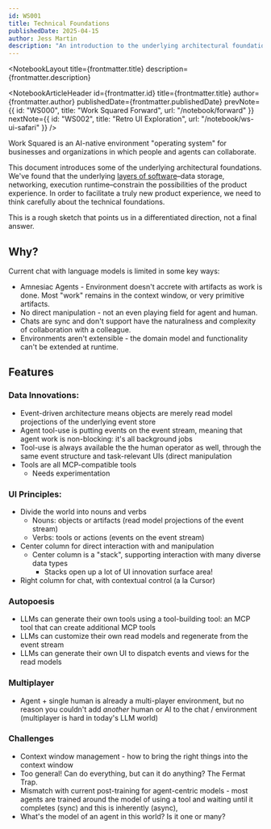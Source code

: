 ```yaml
---
id: WS001
title: Technical Foundations
publishedDate: 2025-04-15
author: Jess Martin
description: "An introduction to the underlying architectural foundations of Work Squared, an AI-native environment for businesses and organizations."
---
```



<NotebookLayout 
  title={frontmatter.title}
  description={frontmatter.description}
>

<NotebookArticleHeader
  id={frontmatter.id}
  title={frontmatter.title}
  author={frontmatter.author}
  publishedDate={frontmatter.publishedDate}
  prevNote={{ id: "WS000", title: "Work Squared Forward", url: "/notebook/forward" }}
  nextNote={{ id: "WS002", title: "Retro UI Exploration", url: "/notebook/ws-ui-safari" }}
/>

<article class="prose prose-li:my-0 [&_li_ul]:mt-0 prose-compact">

Work Squared is an AI-native environment "operating system" for businesses and organizations in which people and agents can collaborate.

This document introduces some of the underlying architectural foundations. We've found that the underlying [layers of software](https://notes.jessmart.in/Lab+Notebook/Evergreen+Notes/Pace+Layers+for+Software)–data storage, networking, execution runtime–constrain the possibilities of the product experience. In order to facilitate a truly new product experience, we need to think carefully about the technical foundations.

This is a rough sketch that points us in a differentiated direction, not a final answer.

## Why?

Current chat with language models is limited in some key ways:

- Amnesiac Agents - Environment doesn't accrete with artifacts as work is done. Most "work" remains in the context window, or very primitive artifacts.
- No direct manipulation - not an even playing field for agent and human.
- Chats are sync and don't support have the naturalness and complexity of collaboration with a colleague.
- Environments aren't extensible - the domain model and functionality can't be extended at runtime.

## Features

### Data Innovations:

- Event-driven architecture means objects are merely read model projections of the underlying event store
- Agent tool-use is putting events on the event stream, meaning that agent work is non-blocking: it's all background jobs
- Tool-use is always available the the human operator as well, through the same event structure and task-relevant UIs (direct manipulation
- Tools are all MCP-compatible tools
  - Needs experimentation

### UI Principles:

- Divide the world into nouns and verbs
  - Nouns: objects or artifacts (read model projections of the event stream)
  - Verbs: tools or actions (events on the event stream)
- Center column for direct interaction with and manipulation
  - Center column is a "stack", supporting interaction with many diverse data types
    - Stacks open up a lot of UI innovation surface area!
- Right column for chat, with contextual control (a la Cursor)

### Autopoesis

- LLMs can generate their own tools using a tool-building tool: an MCP tool that can create additional MCP tools
- LLMs can customize their own read models and regenerate from the event stream
- LLMs can generate their own UI to dispatch events and views for the read models

### Multiplayer

- Agent + single human is already a multi-player environment, but no reason you couldn't add _another_ human or AI to the chat / environment (multiplayer is hard in today's LLM world)

### Challenges

- Context window management - how to bring the right things into the context window
- Too general! Can do everything, but can it do anything? The Fermat Trap.
- Mismatch with current post-training for agent-centric models - most agents are trained around the model of using a tool and waiting until it completes (sync) and this is inherently (async),
- What's the model of an agent in this world? Is it one or many?

</article>

</NotebookLayout>
